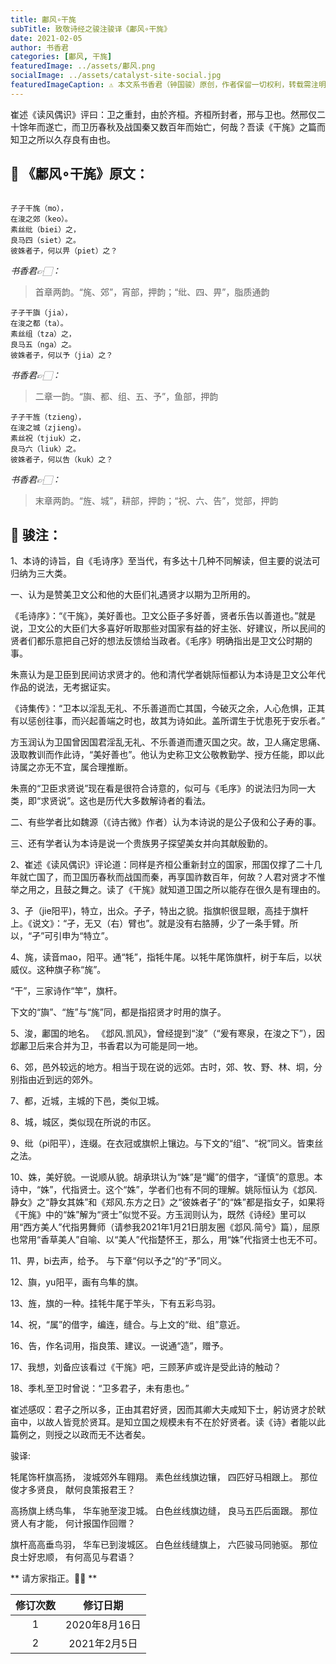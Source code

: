 ```yaml
---
title: 鄘风∘干旄
subTitle: 致敬诗经之骏注骏译《鄘风∘干旄》 
date: 2021-02-05 
author: 书香君
categories: [鄘风, 干旄]
featuredImage: ../assets/鄘风.png
socialImage: ../assets/catalyst-site-social.jpg
featuredImageCaption: ⚠️️ 本文系书香君（钟国骏）原创，作者保留一切权利，转载需注明出处。
---
```


崔述《读风偶识》评曰：卫之重封，由於齐桓。齐桓所封者，邢与卫也。然邢仅二十馀年而遂亡，而卫历春秋及战国秦又数百年而始亡，何哉？吾读《干旄》之篇而知卫之所以久存良有由也。

## 🌼 《鄘风∘干旄》原文：
```

孑孑干旄（mo），
在浚之郊（keo）。
素丝纰（biei）之，
良马四（siet）之。
彼姝者子，何以畀（piet）之？

```
*书香君👉🏻：* 

> 首章两韵。“旄、郊”，宵部，押韵；“纰、四、畀”，脂质通韵

```
孑孑干旟（jia），
在浚之都（ta）。
素丝组（tza）之，
良马五（nga）之。
彼姝者子，何以予（jia）之？

```
*书香君👉🏻：* 

> 二章一韵。“旟、都、组、五、予”，鱼部，押韵

```
孑孑干旌（tzieng），
在浚之城（zjieng）。
素丝祝（tjiuk）之，
良马六（liuk）之。
彼姝者子，何以告（kuk）之？

```
*书香君👉🏻：* 

> 末章两韵。“旌、城”，耕部，押韵；“祝、六、告”，觉部，押韵

## 🍁️ 骏注：

1、本诗的诗旨，自《毛诗序》至当代，有多达十几种不同解读，但主要的说法可归纳为三大类。

一、认为是赞美卫文公和他的大臣们礼遇贤才以期为卫所用的。

《毛诗序》：“《干旄》，美好善也。卫文公臣子多好善，贤者乐告以善道也。”就是说，卫文公的大臣们大多喜好听取那些对国家有益的好主张、好建议，所以民间的贤者们都乐意把自己好的想法反馈给当政者。《毛序》明确指出是卫文公时期的事。

朱熹认为是卫臣到民间访求贤才的。他和清代学者姚际恒都认为本诗是卫文公年代作品的说法，无考据证实。

《诗集传》：“卫本以淫乱无礼、不乐善道而亡其国，今破灭之余，人心危惧，正其有以惩创往事，而兴起善端之时也，故其为诗如此。盖所谓生于忧患死于安乐者。”

方玉润认为卫国曾因国君淫乱无礼、不乐善道而遭灭国之灾。故，卫人痛定思痛、汲取教训而作此诗，“美好善也”。他认为史称卫文公敬教勤学、授方任能，即以此诗属之亦无不宜，属合理推断。

朱熹的“卫臣求贤说”现在看是很符合诗意的，似可与《毛序》的说法归为同一大类，即“求贤说”。这也是历代大多数解诗者的看法。

二、有些学者比如魏源（《诗古微》作者）认为本诗说的是公子伋和公子寿的事。

三、还有学者认为本诗是说一个贵族男子探望美女并向其献殷勤的。

2、崔述《读风偶识》评论道：同样是齐桓公重新封立的国家，邢国仅撑了二十几年就亡国了，而卫国历春秋而战国而秦，再享国祚数百年，何故？人君对贤才不惟举之用之，且鼓之舞之。读了《干旄》就知道卫国之所以能存在很久是有理由的。

3、孑（jie阳平)，特立，出众。孑孑，特出之貌。指旗帜很显眼，高挂于旗杆上。《说文》：“孑，无又（右）臂也”。就是没有右胳膊，少了一条手臂。所以，“孑”可引申为“特立”。

4、旄，读音mao，阳平。通“牦”，指牦牛尾。以牦牛尾饰旗杆，树于车后，以状威仪。这种旗子称“旄”。

“干”，三家诗作“竿”，旗杆。

下文的“旟”、“旌”与“旄”同，都是指招贤才时用的旗子。

5、浚，鄘国的地名。 《邶风.凯风》，曾经提到“浚”（“爰有寒泉，在浚之下”），因邶鄘卫后来合并为卫，书香君以为可能是同一地。

6、郊，邑外较远的地方。相当于现在说的远郊。古时，郊、牧、野、林、垌，分别指由近到远的郊外。

7、都，近城，主城的下邑，类似卫城。

8、城，城区，类似现在所说的市区。

9、纰（pi阳平），连缀。在衣冠或旗帜上镶边。与下文的“组”、“祝”同义。皆束丝之法。

10、姝，美好貌。一说顺从貌。胡承珙认为“姝”是“孎”的借字，“谨慎”的意思。本诗中，“姝”，代指贤士。这个“姝”，学者们也有不同的理解。姚际恒认为《邶风.静女》之“静女其姝”和《郑风.东方之日》之“彼姝者子”的“姝”都是指女子，如果将《干旄》中的“姝”解为“贤士”似觉不妥。方玉润则认为，既然《诗经》里可以用“西方美人”代指男舞师（请参我2021年1月21日朋友圈《邶风.简兮》篇），屈原也常用“香草美人”自喻、以“美人”代指楚怀王，那么，用“姝”代指贤士也无不可。

11、畀，bi去声，给予。 与下章“何以予之”的“予”同义。

12、旟，yu阳平，画有鸟隼的旗。

13、旌，旗的一种。挂牦牛尾于竿头，下有五彩鸟羽。

14、祝，“属”的借字，编连，缝合。与上文的“纰、组”意近。

16、告，作名词用，指良策、建议。一说通“造”，赠予。

17、我想，刘备应该看过《干旄》吧，三顾茅庐或许是受此诗的触动？

18、季札至卫时曾说：“卫多君子，未有患也。”

崔述感叹：君子之所以多，正由其君好贤，因而其卿大夫咸知下士，躬访贤才於畎亩中，以故人皆竞於贤耳。是知立国之规模未有不在於好贤者。读《诗》者能以此篇例之，则授之以政而无不达者矣。

骏译:

牦尾饰杆旗高扬，
浚城郊外车翱翔。
素色丝线旗边镶，
四匹好马相跟上。
那位俊才多贤良，
献何良策报君王？

高扬旗上绣鸟隼，
华车驰至浚卫城。
白色丝线旗边缝，
良马五匹后面跟。
那位贤人有才能，
何计报国作回赠？

旗杆高高垂鸟羽，
华车已到浚城区。
白色丝线缝旗上，
六匹骏马同驰驱。
那位良士好忠顺，
有何高见与君语？

** 请方家指正。🙏🏻 **

| 修订次数      | 修订日期 | 
|   :----: |    :----:   | 
| 1    | 2020年8月16日       | 
| 2    | 2021年2月5日       | 
